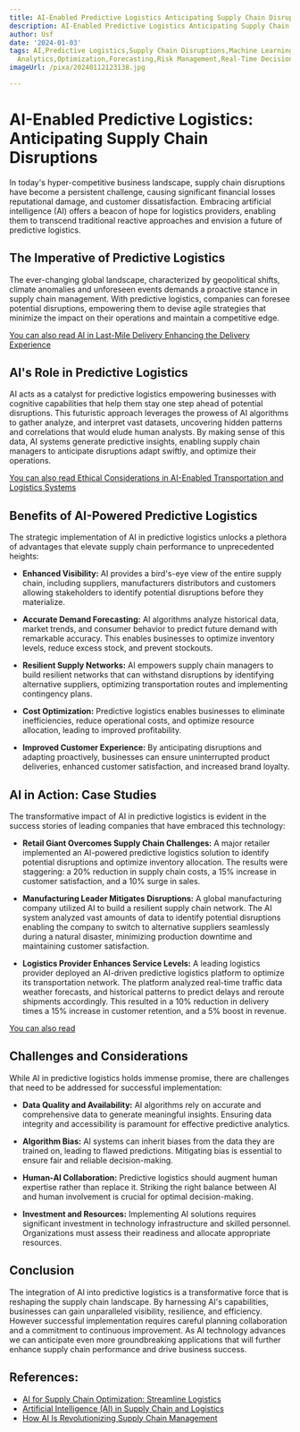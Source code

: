 ```yaml
---
title: AI-Enabled Predictive Logistics Anticipating Supply Chain Disruptions
description: AI-Enabled Predictive Logistics Anticipating Supply Chain Disruptions
author: Usf
date: '2024-01-03'
tags: AI,Predictive Logistics,Supply Chain Disruptions,Machine Learning,Big Data,Data
  Analytics,Optimization,Forecasting,Risk Management,Real-Time Decision-Making
imageUrl: /pixa/20240112123138.jpg

---
```

# **AI-Enabled Predictive Logistics:** Anticipating Supply Chain Disruptions


In today's hyper-competitive business landscape, supply chain disruptions have become a persistent challenge, causing significant financial losses reputational damage, and customer dissatisfaction. Embracing artificial intelligence (AI) offers a beacon of hope  for logistics providers, enabling them to transcend  traditional reactive approaches and envision a future  of predictive logistics.


## **The Imperative of Predictive Logistics**


The ever-changing global  landscape, characterized by geopolitical  shifts,  climate anomalies and unforeseen events demands  a proactive stance in supply chain management.  With  predictive logistics, companies can foresee potential  disruptions, empowering them to devise agile strategies that minimize the impact on  their operations and  maintain a competitive edge.


[You can also read AI in Last-Mile Delivery  Enhancing the Delivery Experience](AI%20in%20Last-Mile%20Delivery%20Enhancing%20the%20Delivery%20Experience)


##  **AI's Role in Predictive Logistics**


AI acts as a  catalyst for predictive logistics empowering businesses with cognitive capabilities that help them stay one step  ahead of potential  disruptions. This futuristic approach leverages the prowess  of AI algorithms to gather analyze, and interpret vast  datasets, uncovering hidden patterns and correlations that would elude human analysts. By making sense of this data, AI systems generate predictive insights, enabling supply chain managers to anticipate disruptions adapt swiftly, and optimize their operations.


[You can also read Ethical Considerations in AI-Enabled  Transportation and Logistics Systems](Ethical%20Considerations%20in%20AI-Enabled%20Transportation%20and%20Logistics%20Systems)


## **Benefits of AI-Powered Predictive Logistics**


The strategic implementation of AI in predictive logistics  unlocks a plethora of advantages that elevate supply chain performance to unprecedented heights:


* **Enhanced  Visibility:** AI provides a bird's-eye view of the entire supply chain, including suppliers, manufacturers distributors and  customers allowing stakeholders to identify potential disruptions before they  materialize.


* **Accurate Demand Forecasting:** AI algorithms analyze historical data, market trends, and consumer behavior  to predict future demand with  remarkable accuracy. This enables businesses to  optimize inventory levels, reduce excess  stock,  and prevent  stockouts.


* **Resilient Supply Networks:** AI empowers supply chain  managers to  build resilient networks that can withstand disruptions by identifying alternative suppliers, optimizing transportation  routes and implementing contingency plans.


* **Cost Optimization:** Predictive logistics enables businesses to eliminate inefficiencies, reduce operational costs, and optimize resource allocation, leading to improved profitability.


* **Improved  Customer Experience:** By anticipating disruptions  and adapting proactively, businesses can ensure uninterrupted product deliveries, enhanced customer satisfaction, and increased brand  loyalty.


## **AI in Action:  Case Studies**


The transformative impact of AI in predictive logistics is evident  in the success stories of leading companies that have embraced  this  technology:


* **Retail Giant Overcomes Supply Chain Challenges:** A  major retailer implemented an AI-powered predictive logistics  solution to identify potential disruptions and optimize inventory allocation.  The results were staggering: a 20% reduction in supply chain costs, a 15% increase in  customer satisfaction, and a 10% surge in sales.


* **Manufacturing Leader Mitigates Disruptions:** A global manufacturing company utilized  AI to build  a resilient supply chain network. The AI  system analyzed vast amounts of  data to identify potential disruptions enabling the company to switch to alternative  suppliers seamlessly during a natural disaster, minimizing  production downtime and maintaining customer  satisfaction.


* **Logistics Provider Enhances Service Levels:** A leading logistics provider deployed an AI-driven predictive logistics platform to optimize its transportation network. The platform analyzed real-time traffic data  weather forecasts, and historical patterns to predict delays and reroute shipments accordingly.  This resulted in a 10% reduction in delivery times a 15% increase in customer retention, and a 5%  boost in revenue.


[You can also  read ]()


## **Challenges and Considerations**


While AI in predictive logistics  holds immense promise,  there are challenges that need to be addressed for successful  implementation:


* **Data Quality and  Availability:** AI algorithms rely  on accurate and  comprehensive data to generate meaningful insights. Ensuring data  integrity and accessibility is paramount for effective predictive analytics.


* **Algorithm Bias:** AI systems can inherit biases from the  data they are trained on, leading to flawed predictions.  Mitigating bias is essential to ensure fair and reliable decision-making.


* **Human-AI Collaboration:** Predictive logistics should augment human expertise rather than replace it. Striking the right balance between AI and human involvement  is crucial for optimal decision-making.


* **Investment and Resources:** Implementing  AI solutions requires significant  investment in technology infrastructure and skilled personnel. Organizations must assess their readiness and allocate appropriate resources.


## **Conclusion**


The integration of AI into  predictive logistics is a transformative force that is reshaping the  supply chain landscape. By harnessing AI's capabilities, businesses can  gain unparalleled visibility, resilience, and efficiency. However successful implementation requires careful planning collaboration and a  commitment to continuous  improvement. As AI technology advances  we can anticipate even more groundbreaking applications that will further enhance supply chain performance and drive business success.

## References:
- [AI for Supply Chain Optimization: Streamline Logistics](https://aimconsulting.com/insights/ai-for-supply-chain-optimization-streamline-logistics/)
- [Artificial Intelligence (AI) in Supply Chain and Logistics](https://throughput.world/blog/ai-in-supply-chain-and-logistics/)
- [How AI Is Revolutionizing Supply Chain Management](https://www.computer.org/publications/tech-news/trends/ai-revolutionizing-supply-chain/)
